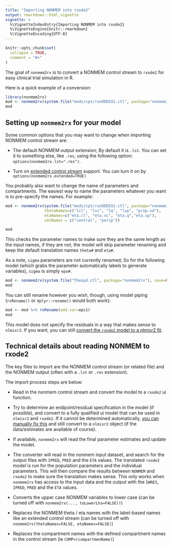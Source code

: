 ```yaml
---
title: "Importing NONMEM into rxode2"
output: rmarkdown::html_vignette
vignette: >
  %\VignetteIndexEntry{Importing NONMEM into rxode2}
  %\VignetteEngine{knitr::rmarkdown}
  %\VignetteEncoding{UTF-8}
---
```


```r
knitr::opts_chunk$set(
  collapse = TRUE,
  comment = "#>"
)
```

The goal of `nonmem2rx` is to convert a NONMEM control stream to
`rxode2` for easy clinical trial simulation in R.

Here is a quick example of a conversion:

```r
library(nonmem2rx)
mod <- nonmem2rx(system.file("mods/cpt/runODE032.ctl", package="nonmem2rx"), lst=".res", save=FALSE)
mod
```

## Setting up `nonmem2rx` for your model

Some common options that you may want to change when importing NONMEM
control stream are:

- The default NONMEM output extension; By default it is `.lst`.  You
  can set it to something else, like `.res`, using the following
  option: `options(nonmem2rx.lst=".res")`.
  
- Turn on [extended control
  stream](https://wfn.sourceforge.net/wfncs.htm#control_streams)
  support. You can turn it on by `options(nonmem2rx.extended=TRUE)`
  
You probably also want to change the name of parameters and
compartments. The easiest way to name the parameters whatever you want
is to pre-specify the names.  For example:

```r
mod <- nonmem2rx(system.file("mods/cpt/runODE032.ctl", package="nonmem2rx"), lst=".res", save=FALSE,
                 thetaNames=c("lcl", "lvc", "lq", "lvp", "prop.sd"),
                 etaNames=c("eta.cl", "eta.vc", "eta.q","eta.vp"),
                 cmtNames = c("central", "perip"))

mod
```

This checks the parameter names to make sure they are the same
length as the input names, if they are not, the model will skip parameter
renaming and keep the default translation names `theta#` and `eta#`.

As a note, `sigma` parameters are not currently renamed; So for the
following model (which grabs the parameter automatically labels to
generate variables), `sigma` is simply `eps#`.

```r
mod <- nonmem2rx(system.file("Theopd.ctl", package="nonmem2rx"), save=FALSE)
mod
```

You can still rename however you wish, though, using model piping
(`rxRename()` or `dplyr::rename()` would both work):

```r
mod <- mod %>% rxRename(add.var=eps1)
mod
```

This model does not specify the residuals in a way that makes sense to
`nlmixr2`.  If you want, you can still [convert the `rxode2` model to
a nlmixr2 fit](https://nlmixr2.github.io/nonmem2rx/articles/convert-nlmixr2.html).

## Technical details about reading NONMEM to rxode2

The key files to import are the NONMEM control stream (or related
file) and the NONMEM output (often with a `.lst` or `.res` extension).

The import process steps are below:

- Read in the nonmem control stream and convert the model to a
  `rxode2` ui function.

- Try to determine an endpoint/residual specification in the model (if
  possible), and convert to a fully qualified ui model that can be
  used in `nlmixr2` and `rxode2`. If it cannot be determined
  automatically, [you can manually fix this](https://nlmixr2.github.io/nonmem2rx/articles/convert-nlmixr2.html) and
  still convert to a `nlmixr2` object (if the data/estimates are
  available of course).

- If available, `nonmem2rx` will read the final parameter estimates
  and update the model.

- The converter will read in the nonmem input dataset, and search for
  the output files with `IPRED`, `PRED` and the `ETA` values. The
  translated `rxode2` model is run for the population parameters and
  the individual parameters.  This will then compare the results
  between `NONMEM` and `rxode2` to make sure the translation makes
  sense.  This only works when `nonmem2rx` has access to the input
  data and the output with the `IWRES`, `IPRED`, `PRED` and the `ETA`
  values.

- Converts the upper case NONMEM variables to lower case (can be
  turned off with `nonmem2rx(..., toLowerLhs=FALSE))`)

- Replaces the NONMEM theta / eta names with the label-based names
  like an extended control stream (can be turned off with
  `nonmem2rx(thetaNames=FALSE, etaNames=FALSE)`)

- Replaces the compartment names with the defined compartment names in
  the control stream (ie `COMP=(compartmenName)`)
  
